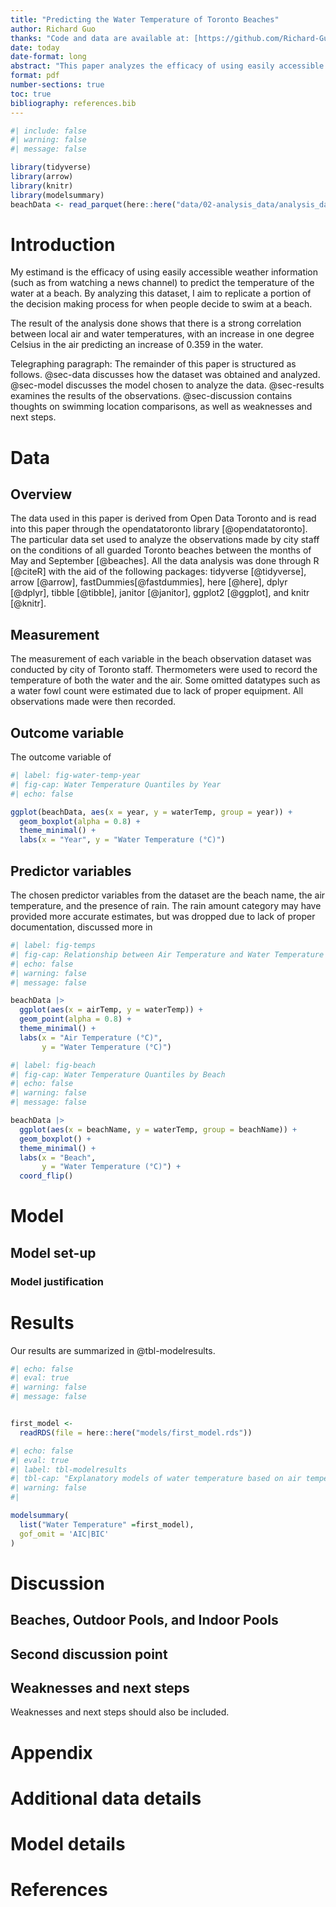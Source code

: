 ```yaml
---
title: "Predicting the Water Temperature of Toronto Beaches"
author: Richard Guo
thanks: "Code and data are available at: [https://github.com/Richard-Guo1/predicting-beach-water-temperature](https://github.com/Richard-Guo1/predicting-beach-water-temperature)."
date: today
date-format: long
abstract: "This paper analyzes the efficacy of using easily accessible weather information to predict the water temperature at a beach. Data recorded by City of Toroto staff stationed at various beachfronts between mid May and mid September is used. A linear regression model was used with air temperature, recent rainfall, and the location of the beach as the causal predictors."
format: pdf
number-sections: true
toc: true
bibliography: references.bib
---
```


```r
#| include: false
#| warning: false
#| message: false

library(tidyverse)
library(arrow)
library(knitr)
library(modelsummary)
beachData <- read_parquet(here::here("data/02-analysis_data/analysis_data.parquet"))
```


# Introduction

My estimand is the efficacy of using easily accessible weather information (such as from watching a news channel) to predict the temperature of the water at a beach. By analyzing this dataset, I aim to replicate a portion of the decision making process for when people decide to swim at a beach. 

The result of the analysis done shows that there is a strong correlation between local air and water temperatures, with an increase in one degree Celsius in the air predicting an increase of 0.359 in the water.

Telegraphing paragraph: The remainder of this paper is structured as follows. @sec-data discusses how the dataset was obtained and analyzed. @sec-model discusses the model chosen to analyze the data. @sec-results examines the results of the observations. @sec-discussion contains thoughts on swimming location comparisons, as well as weaknesses and next steps. 


# Data {#sec-data}

## Overview

The data used in this paper is derived from Open Data Toronto and is read into this paper through the opendatatoronto library [@opendatatoronto]. The particular data set used to analyze the observations made by city staff on the conditions of all guarded Toronto beaches between the months of May and September [@beaches]. All the data analysis was done through R [@citeR] with the aid of the following packages: tidyverse [@tidyverse], arrow [@arrow], fastDummies[@fastdummies], here [@here], dplyr [@dplyr], tibble [@tibble], janitor [@janitor], ggplot2 [@ggplot], and knitr [@knitr]. 

## Measurement
	
The measurement of each variable in the beach observation dataset was conducted by city of Toronto staff. Thermometers were used to record the temperature of both the water and the air. Some omitted datatypes such as a water fowl count were estimated due to lack of proper equipment. All observations made were then recorded. 

## Outcome variable

The outcome variable of 


```r
#| label: fig-water-temp-year
#| fig-cap: Water Temperature Quantiles by Year
#| echo: false

ggplot(beachData, aes(x = year, y = waterTemp, group = year)) +
  geom_boxplot(alpha = 0.8) +
  theme_minimal() + 
  labs(x = "Year", y = "Water Temperature (°C)")
```


## Predictor variables

The chosen predictor variables from the dataset are the beach name, the air temperature, and the presence of rain. The rain amount category may have provided more accurate estimates, but was dropped due to lack of proper documentation, discussed more in 

```r
#| label: fig-temps
#| fig-cap: Relationship between Air Temperature and Water Temperature
#| echo: false
#| warning: false
#| message: false

beachData |> 
  ggplot(aes(x = airTemp, y = waterTemp)) +
  geom_point(alpha = 0.8) +
  theme_minimal() +
  labs(x = "Air Temperature (°C)",
       y = "Water Temperature (°C)")
```

```r
#| label: fig-beach
#| fig-cap: Water Temperature Quantiles by Beach
#| echo: false
#| warning: false
#| message: false

beachData |> 
  ggplot(aes(x = beachName, y = waterTemp, group = beachName)) +
  geom_boxplot() +
  theme_minimal() +
  labs(x = "Beach",
       y = "Water Temperature (°C)") +
  coord_flip()

```



# Model {#sec-model}


## Model set-up



### Model justification



# Results

Our results are summarized in @tbl-modelresults.

```r
#| echo: false
#| eval: true
#| warning: false
#| message: false


first_model <-
  readRDS(file = here::here("models/first_model.rds"))
```

```r
#| echo: false
#| eval: true
#| label: tbl-modelresults
#| tbl-cap: "Explanatory models of water temperature based on air temperature, rain, and location"
#| warning: false
#| 

modelsummary(
  list("Water Temperature" =first_model),
  gof_omit = 'AIC|BIC'
)
```


# Discussion

## Beaches, Outdoor Pools, and Indoor Pools {#sec-first-point}



## Second discussion point



## Weaknesses and next steps

Weaknesses and next steps should also be included.

\newpage

\appendix

# Appendix {-}


# Additional data details

# Model details {#sec-model-details}


\newpage


# References


